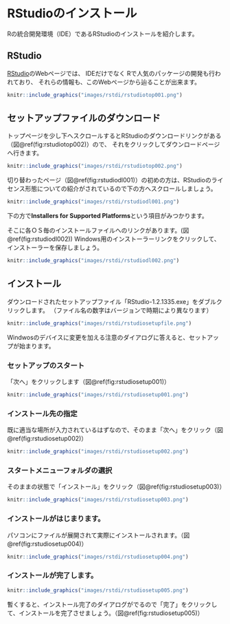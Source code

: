 # RStudioのインストール

Rの統合開発環境（IDE）であるRStudioのインストールを紹介します。

## RStudio

[RStudio](https://www.rstudio.com/)のWebページでは、
IDEだけでなく
Rで人気のパッケージの開発も行われており、
それらの情報も、このWebページから辿ることが出来ます。

```r
knitr::include_graphics("images/rstdi/rstudiotop001.png")
```



## セットアップファイルのダウンロード

トップページを少し下へスクロールするとRStudioのダウンロードリンクがある（図\@ref(fig:rstudiotop002)）ので、
それをクリックしてダウンロードページへ行きます。

```r
knitr::include_graphics("images/rstdi/rstudiotop002.png")
```


切り替わったページ（図\@ref(fig:rstudiodl001)）の初めの方は、RStudioのライセンス形態についての紹介がされているので下の方へスクロールしましょう。

```r
knitr::include_graphics("images/rstdi/rstudiodl001.png")
```

下の方で**Installers for Supported Platforms**という項目がみつかります。

そこに各ＯＳ毎のインストールファイルへのリンクがあります。(図\@ref(fig:rstudiodl002))
Windows用のインストーラーリンクをクリックして、インストーラーを保存しましょう。

```r
knitr::include_graphics("images/rstdi/rstudiodl002.png")
```


## インストール


ダウンロードされたセットアップファイル「RStudio-1.2.1335.exe」をダブルクリックします。
（ファイル名の数字はバージョンで時期により異なります）

```r
knitr::include_graphics("images/rstdi/rstudiosetupfile.png")
```

Windwosのデバイスに変更を加える注意のダイアログに答えると、セットアップが始まります。

### セットアップのスタート

「次へ」をクリックします（図\@ref(fig:rstudiosetup001)）

```r
knitr::include_graphics("images/rstdi/rstudiosetup001.png")
```



### インストール先の指定

既に適当な場所が入力されているはずなので、そのまま「次へ」をクリック（図\@ref(fig:rstudiosetup002)）

```r
knitr::include_graphics("images/rstdi/rstudiosetup002.png")
```



### スタートメニューフォルダの選択

そのままの状態で「インストール」をクリック（図\@ref(fig:rstudiosetup003)）

```r
knitr::include_graphics("images/rstdi/rstudiosetup003.png")
```


### インストールがはじまります。

パソコンにファイルが展開されて実際にインストールされます。（図\@ref(fig:rstudiosetup004)）

```r
knitr::include_graphics("images/rstdi/rstudiosetup004.png")
```


### インストールが完了します。

```r
knitr::include_graphics("images/rstdi/rstudiosetup005.png")
```

暫くすると、インストール完了のダイアログがでるので「完了」をクリックして、インストールを完了させましょう。（図\@ref(fig:rstudiosetup005)）

